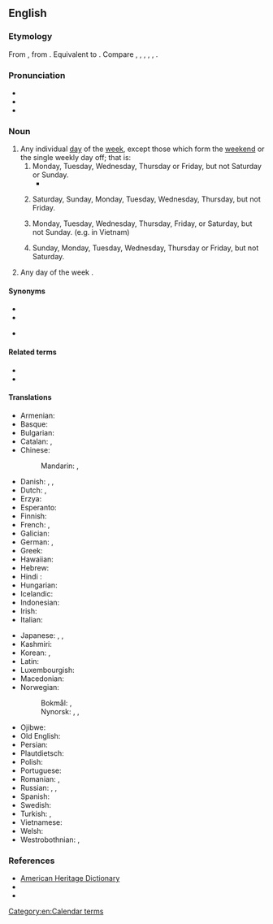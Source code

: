 ==English==

===Etymology===
From {{inh|en|enm|weke-day}}, from {{inh|en|ang|wicdæġ}}. Equivalent to {{compound|en|week|day}}. Compare {{cog|fy|wikedei||weekday}}, {{cog|nl|weekdag||weekday}}, {{cog|de|Wochentag||weekday}}, {{cog|da|ugedag||weekday}}, {{cog|sv|veckodag||weekday}}, {{cog|no|ukedag||weekday}}.

===Pronunciation===
* {{IPA|en|/ˈwiːkdeɪ/}}
* {{audio|en|en-us-weekday.ogg|Audio (US)}}
* {{rhymes|en|iːkdeɪ|s=2}}

===Noun===
{{en-noun}}

# Any individual [[day]] of the [[week]], except those which form the [[weekend]] or the single weekly day off; that is:
## Monday, Tuesday, Wednesday, Thursday or Friday, but not Saturday or Sunday.
##* {{quote-journal|en|year=2019|month=October|author=Tony Miles and Philip Sherratt|title=EMR kicks off new era|journal=Modern Railways|page=58|text=The Nottingham to Skegness route and Robin Hood line from Nottingham to Mansfield and Worksop will continue with their current '''weekday''' patterns; linked to the latter is EMR's commitment to carry out a feasibility study into operating Robin Hood trains to Ollerton.}}
## {{lb|en|Islam}} Saturday, Sunday, Monday, Tuesday, Wednesday, Thursday, but not Friday.
## Monday, Tuesday, Wednesday, Thursday, Friday, or Saturday, but not Sunday. (e.g. in Vietnam)
## {{lb|en|Judaism}} Sunday, Monday, Tuesday, Wednesday, Thursday or Friday, but not Saturday.
# {{lb|en|now|rare}} Any day of the week {{gloss|Monday through Sunday}}.

====Synonyms====
* {{l|en|workday}}
* {{l|en|working day}}
* {{sense|day on which work is done in legal and official usage}} {{l|en|business day}}

====Related terms====
* {{l|en|week}}
* {{l|en|weeknight}}

====Translations====
{{trans-top|day of the week, excluding weekends}}
* Armenian: {{t|hy|աշխատանքային օր}}
* Basque: {{t+|eu|astegun}}
* Bulgarian: {{t|bg|де́лничен ден|m}}
* Catalan: {{t|ca|dia feiner}}, {{t|ca|dia laborable}}
* Chinese:
*: Mandarin: {{t+|cmn|平日|tr=píngrì}}, {{t+|cmn|平常日|tr=píngchángrì}}
* Danish: {{t+|da|hverdag|c}}, {{t+|da|arbejdsdag|c}} {{qualifier|work day}}, {{t|da|almindelig ugedag|c}} {{qualifier|uncommon}}
* Dutch: {{t+|nl|werkdag|m}}, {{t+|nl|weekdag|m}}
* Erzya: {{t|myv|такойчи}}
* Esperanto: {{t|eo|labortago}}
* Finnish: {{t+|fi|arkipäivä}}
* French: {{t+|fr|jour de la semaine|m}}, {{t+|fr|jour ouvré|m}}
* Galician: {{t|gl|día solto|m}}
* German: {{t+|de|Wochentag|m}}, {{t+|de|Werktag|m}}
* Greek: {{t+|el|καθημερινή|f}}
* Hawaiian: {{t|haw|lā noa}}
* Hebrew: {{t+|he|יום חול|m|tr=yom ḥol|alt=יוֹם חֹל \ יום חול}}
* Hindi : {{t+|hi|वार}}
* Hungarian: {{t+|hu|hétköznap}}
* Icelandic: {{t+|is|vikudagur|m}}
* Indonesian: {{t|id|hari biasa}}
* Irish: {{t|ga|lá den tseachtain|m}}
* Italian: {{t+|it|giorno feriale|m}}
{{trans-mid}}
* Japanese: {{t+|ja|平日|tr=へいじつ, heijitsu, ひら​び, hirabi}}, {{t|ja|ウィークデー|tr=wīkudē}}, {{t+|ja|週日|tr=しゅうじつ, shūjitsu}}
* Kashmiri: {{t|ks|وار}}
* Korean: {{t+|ko|평일(平日)}}, {{t|ko|주중(週中)}}
* Latin: {{t|la|feria}}
* Luxembourgish: {{t|lb|Wochendag|m}}
* Macedonian: {{t|mk|делник|m}}
* Norwegian:
*: Bokmål: {{t+|nb|hverdag|m}}, {{t|nb|virkedag|m}}
*: Nynorsk: {{t|nn|kvardag|m}}, {{t|nn|vyrkedag|m}}, {{t|nn|yrkedag|m}}
* Ojibwe: {{t|oj|anokii-giizhigad}}
* Old English: {{t|ang|wicdæġ|m}}
* Persian: {{t|fa|روز هفته|tr=ruz-e hafte}}
* Plautdietsch: {{t|pdt|Woakjeldach|m}}
* Polish: {{t|pl|dzień roboczy|m-in}}
* Portuguese: {{t|pt|dia de semana|m}}
* Romanian: {{t|ro|zi a săptămânii|f}}, {{t|ro|zi lucrătoare|f}}
* Russian: {{t|ru|рабо́чий день|m}}, {{t|ru|бу́дний день|m}}, {{t+|ru|бу́дни|m-p}}
* Spanish: {{t|es|día de entre semana|m}} <!--, {{t|es|día de semana|m}} (where?)-->
* Swedish: {{t+|sv|vardag|c}}
* Turkish: {{t+|tr|hafta içi}}, {{t+|tr|hafta arası}}
* Vietnamese: {{t+|vi|ngày thường}}
* Welsh: {{t|cy|dydd o'r wythnos|m}}
* Westrobothnian: {{t|gmq-bot|örkdag|m}}, {{t|gmq-bot|gvórkdag|m}}
{{trans-bottom}}

===References===
* [http://www.yourdictionary.com/weekday American Heritage Dictionary]
* {{R:Collins English Dictionary}}
* {{R:Merriam-Webster Online}}

[[Category:en:Calendar terms]]